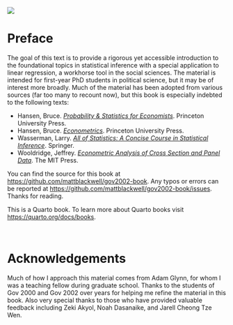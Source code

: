 ![](assets/img/linear-approximation.png)

# Preface {.unnumbered}

The goal of this text is to provide a rigorous yet accessible introduction to the foundational topics in statistical inference with a special application to linear regression, a workhorse tool in the social sciences. The material is intended for first-year PhD students in political science, but it may be of interest more broadly. Much of the material has been adopted from various sources (far too many to recount now), but this book is especially indebted to the following texts:

- Hansen, Bruce. [*Probability & Statistics for Economists*](https://www.amazon.com/Probability-Statistics-Economists-Bruce-Hansen/dp/0691235945/). Princeton University Press. 
- Hansen, Bruce. [*Econometrics*](https://www.amazon.com/Econometrics-Bruce-Hansen/dp/0691235899/). Princeton University Press. 
- Wasserman, Larry. [*All of Statistics: A Concise Course in Statistical Inference*](https://link.springer.com/book/10.1007/978-0-387-21736-9). Springer. 
- Wooldridge, Jeffrey. [*Econometric Analysis of Cross Section and Panel Data*](https://mitpress.mit.edu/9780262232586/econometric-analysis-of-cross-section-and-panel-data/). The MIT Press. 

You can find the source for this book at <https://github.com/mattblackwell/gov2002-book>. Any typos or errors can be reported at <https://github.com/mattblackwell/gov2002-book/issues>. Thanks for reading. 


This is a Quarto book. To learn more about Quarto books visit <https://quarto.org/docs/books>. 

$\,$

# Acknowledgements

Much of how I approach this material comes from Adam Glynn, for whom I was a teaching fellow during graduate school. Thanks to the students of Gov 2000 and Gov 2002 over years for helping me refine the material in this book. Also very special thanks to those who have provided valuable feedback including Zeki Akyol, Noah Dasanaike, and Jarell Cheong Tze Wen.  
